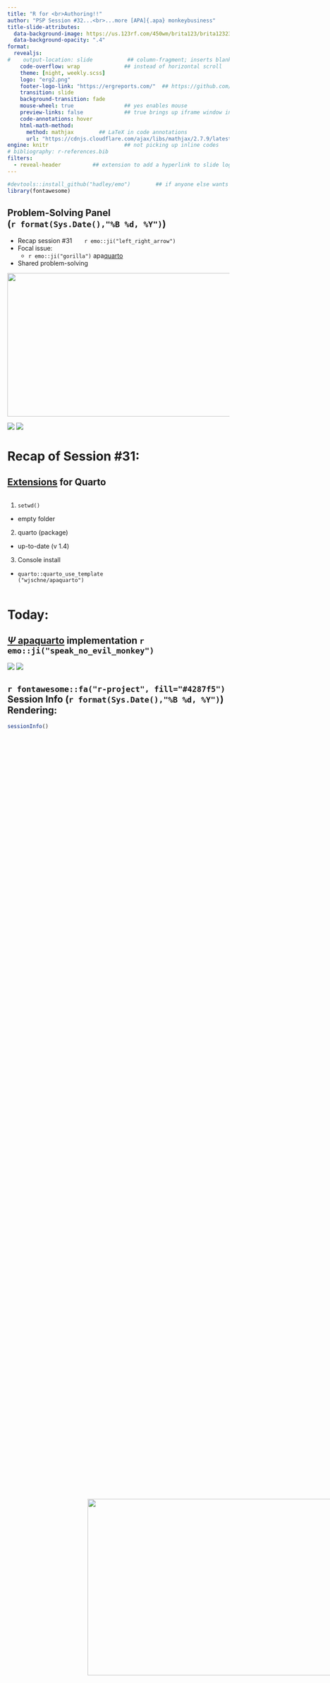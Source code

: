 ```yaml
---
title: "R for <br>Authoring!!" 
author: "PSP Session #32...<br>...more [APA]{.apa} monkeybusiness"
title-slide-attributes: 
  data-background-image: https://us.123rf.com/450wm/brita123/brita1232311/brita123231100065/217936054-a-monkey-sits-annoyed-in-front-of-the-computer.jpg?ver=6
  data-background-opacity: ".4"
format:
  revealjs:
#    output-location: slide           ## column-fragment; inserts blank 2nd slide
    code-overflow: wrap              ## instead of horizontal scroll
    theme: [night, weekly.scss]
    logo: "erg2.png"
    footer-logo-link: "https://ergreports.com/"  ## https://github.com/shafayetShafee/reveal-header#readme
    transition: slide
    background-transition: fade
    mouse-wheel: true                ## yes enables mouse
    preview-links: false             ## true brings up iframe window instead of "site"
    code-annotations: hover 
    html-math-method: 
      method: mathjax        ## LaTeX in code annotations
      url: "https://cdnjs.cloudflare.com/ajax/libs/mathjax/2.7.9/latest.js?config=TeX-MML-AM_CHTML"
engine: knitr                        ## not picking up inline codes
# bibliography: r-references.bib
filters: 
  - reveal-header          ## extension to add a hyperlink to slide logo
---
```


```r
#devtools::install_github("hadley/emo")        ## if anyone else wants to render
library(fontawesome)
```

## Problem-Solving Panel <br>(`r format(Sys.Date(),"%B %d, %Y")`)

::: {layout="[80,20]"}
::: first-column
-   Recap session #31&nbsp;&nbsp;&nbsp;&nbsp;&nbsp;&nbsp;&nbsp;`r emo::ji("left_right_arrow")`
-   Focal issue:
    - `r emo::ji("gorilla")` [apa]{.apa}[quarto](https://wjschne.github.io/apaquarto/) 
-   Shared problem-solving
:::

::: second-column
:::
:::

![](img/title31.JPG){.absolute top="170" right="-120" width="550" height="325"}

![](https://static.vecteezy.com/system/resources/thumbnails/035/982/838/small_2x/ai-generated-monkey-isolated-on-transparent-background-free-png.png){.absolute bottom="-80" right="-165"}
![](https://static.vecteezy.com/system/resources/thumbnails/035/982/838/small_2x/ai-generated-monkey-isolated-on-transparent-background-free-png.png){.mirror .absolute bottom="-80" left="-165"}

# Recap of Session #31: 

## [Extensions](https://quarto.org/docs/extensions/) for Quarto 

:::: {.columns}
::: {.column width="45%"}
1. `setwd()`
  + empty folder
2. quarto (package) 
  + up-to-date (v 1.4)
3. Console install
  + `quarto::quarto_use_template("wjschne/apaquarto")`
:::

::: {.column width="55%"}
<img src="https://i.giphy.com/media/v1.Y2lkPTc5MGI3NjExM21saDc0NmlpeTk2dml2NzNwZ2N0em52aXRlb3Zzbmh4bHA5YTAzcCZlcD12MV9pbnRlcm5hbF9naWZfYnlfaWQmY3Q9Zw/5Zesu5VPNGJlm/giphy.gif"
     width="700" height="400"
     style="position:absolute; right:-150px; bottom:150px;">
:::
::::

# Today: 

## [$\Psi$ [apa]{.apa}quarto](https://wjschne.github.io/apaquarto/) implementation `r emo::ji("speak_no_evil_monkey")`

![](https://www.bibme.org/wp-content/uploads/2020/03/BibMe-APA-format-student-title-page.png){.absolute left="-230"}
![](https://www.citationmachine.net/wp-content/uploads/2020/03/APA-7-format-table.png){.absolute right="-230"}

## `r fontawesome::fa("r-project", fill="#4287f5")` Session Info (`r format(Sys.Date(),"%B %d, %Y")`) Rendering:

```r
sessionInfo()
```


